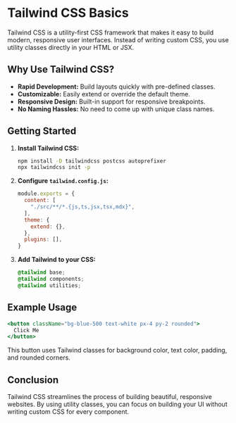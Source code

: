 # Tailwind CSS Basics

Tailwind CSS is a utility-first CSS framework that makes it easy to build modern, responsive user interfaces. Instead of writing custom CSS, you use utility classes directly in your HTML or JSX.

## Why Use Tailwind CSS?

- **Rapid Development:** Build layouts quickly with pre-defined classes.
- **Customizable:** Easily extend or override the default theme.
- **Responsive Design:** Built-in support for responsive breakpoints.
- **No Naming Hassles:** No need to come up with unique class names.

## Getting Started

1. **Install Tailwind CSS:**
   ```bash
   npm install -D tailwindcss postcss autoprefixer
   npx tailwindcss init -p
   ```

2. **Configure `tailwind.config.js`:**
   ```js
   module.exports = {
     content: [
       "./src/**/*.{js,ts,jsx,tsx,mdx}",
     ],
     theme: {
       extend: {},
     },
     plugins: [],
   }
   ```

3. **Add Tailwind to your CSS:**
   ```css
   @tailwind base;
   @tailwind components;
   @tailwind utilities;
   ```

## Example Usage

```jsx
<button className="bg-blue-500 text-white px-4 py-2 rounded">
  Click Me
</button>
```

This button uses Tailwind classes for background color, text color, padding, and rounded corners.

## Conclusion

Tailwind CSS streamlines the process of building beautiful, responsive websites. By using utility classes, you can focus on building your UI without writing custom CSS for every component.